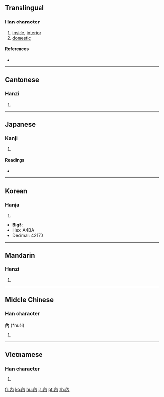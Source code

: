 {{also|内|肉}}
==Translingual==

===Han character===
{{Han char|rn=11|rad=入|as=02|sn=4|four=4022<sub>7</sub>|canj=人月 (OB)}}

# [[inside]], [[interior]]
# [[domestic]]

====References====
* {{Han ref|kx=0125.350|dj=0267.030|hdz=10097.020|uh=5167|ud=20839}}

----

==Cantonese==

===Hanzi===
{{yue-hanzi|jyut=|y=noi6|sim=内}}

# {{defn|Cantonese|sort=入02}}

----

==Japanese==

===Kanji===
{{ja-kanji|grade=|rs=入02}}

# {{defn|Japanese}}

====Readings====
* {{ja-readings|on=[[だい]] (dai), [[ない]] (nai)|kun=[[うち]] (uchi), [[いる]] (iru), [[いれる]] (ireru)}}

----

==Korean==

===Hanja===
{{ko-hanja|hangeul=[[내]], [[납]]|rv=nae, nap|mr=nae, nap}}

# {{defn|Korean|sort=入02}}

* '''Big5''':
* Hex: A4BA
* Decimal: 42170

----

==Mandarin==

===Hanzi===
{{cmn-hanzi|sim=内|pin=[[nèi]] ([[nei4]])|wg=nei<sup>4</sup>}}

# {{defn|Mandarin|sort=入02}}

----

==Middle Chinese==

===Han character===
'''內''' (*nuə̀i)<!--the asterisk indicates that this is a reconstructed pronunciation-->

# {{defn|Middle Chinese|sort=入02}}

----

==Vietnamese==

===Han character===
{{vi-hantu|[[nội]]|rs=入02}}

# {{defn|Vietnamese|sort=入02}}

[[fr:內]]
[[ko:內]]
[[hu:內]]
[[ja:內]]
[[pt:內]]
[[zh:內]]